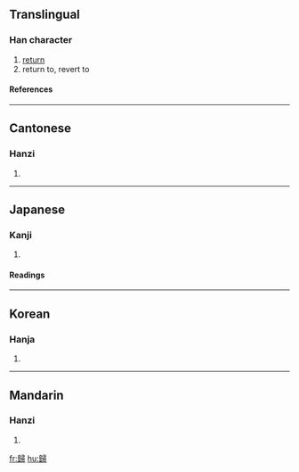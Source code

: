 {{see|帰|归}}

==Translingual==
===Han character===
{{Han char|rn=77|rad=止|as=14|sn=18|four=2712<sub>7</sub>|canj=竹一尸一月 (HMSMB)}}
# [[return]]
# return to, revert to
====References====
{{Han ref|kx=0578.070|dkj=16349|dj=0968.180|hdz=21446.150|uh=6B78|ud=27512|bh=C26B|bd=49771}}

----
==Cantonese==
===Hanzi===
{{yue-hanzi|jyut=|y=gwai1}}
# {{defn|Cantonese}}

----
==Japanese==
===Kanji===
{{ja-kanji|grade=|rs=止14}}
# {{defn|Japanese}} 
====Readings====
{{ja-readings|on=[[き]] (ki), [[ぎ]] (gi)|kun=[[とつぐ]] (totsugu), [[ゆく]] (yuku), [[かえる]] (kaeru)}}

----
==Korean==
===Hanja===
{{ko-hanja|hangeul=[[귀]], [[궤]]|eumhun=|rv=gwi, gwe|mr=kwi, kwe|y=kwi, kwey}}
# {{defn|Korean}}

----
==Mandarin==
===Hanzi===
{{cmn-hanzi|sim=归|pin=[[gūi]] (gui1)|wg=kuei<sup>1</sup>}}
# {{defn|Mandarin}}

[[fr:歸]]
[[hu:歸]]